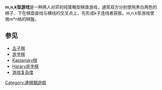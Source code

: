 {{多個問題|
{{expand|time=2018-08-25T03:18:57+00:00}}
{{expand english|time=2018-08-25T03:18:57+00:00}}
{{original research|time=2016-06-07T02:16:07+00:00}}
{{unreferenced|time=2016-06-07T02:16:07+00:00}}
}}
{{Lowercase}}
'''m,n,k型游戏'''是一种两人对弈的纯策略型棋类游戏，通常双方分别使用黑白两色的棋子，下在棋盘直线与横线的交叉点上，先形成k子连线者获胜。m,n,k型游戏使用m*n格的棋盤。
== 参见 ==
* [[五子棋|五子棋]]
* [[井字棋|井字棋]]
* [[Kaplansky棋|Kaplansky棋]]
* [[Harary井字棋|Harary井字棋]]
* [[游戏复杂度|游戏复杂度]]
[[Category:連棋類遊戲|Category:連棋類遊戲]]